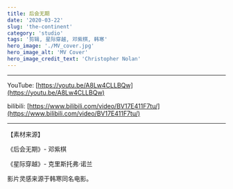 ```yaml
---
title: 后会无期
date: '2020-03-22'
slug: 'the-continent'
category: 'studio'
tags: '剪辑, 星际穿越, 邓紫棋, 韩寒'
hero_image: './MV_cover.jpg'
hero_image_alt: 'MV Cover'
hero_image_credit_text: 'Christopher Nolan'
---
```


---

YouTube: [https://youtu.be/A8Lw4CLLBQw](https://youtu.be/A8Lw4CLLBQw)

bilibili: [https://www.bilibili.com/video/BV17E411F7tu/](https://www.bilibili.com/video/BV17E411F7tu/)

---

【素材来源】

《后会无期》- 邓紫棋

《星际穿越》- 克里斯托弗·诺兰

影片灵感来源于韩寒同名电影。